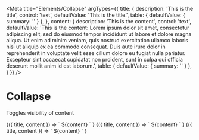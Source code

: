 
<Meta
  title="Elements/Collapse"
  argTypes={{
    title: {
      description: 'This is the title',
      control: 'text',
      defaultValue: 'This is the title.',
      table: { defaultValue: { summary: '' } },
    },
    content: {
      description: 'This is the content',
      control: 'text',
      defaultValue: 'This is the content: Lorem ipsum dolor sit amet, consectetur adipiscing elit, sed do eiusmod tempor incididunt ut labore et dolore magna aliqua. Ut enim ad minim veniam, quis nostrud exercitation ullamco laboris nisi ut aliquip ex ea commodo consequat. Duis aute irure dolor in reprehenderit in voluptate velit esse cillum dolore eu fugiat nulla pariatur. Excepteur sint occaecat cupidatat non proident, sunt in culpa qui officia deserunt mollit anim id est laborum.',
      table: { defaultValue: { summary: '' } },
    }
  }}
/>

# Collapse

Toggles visibility of content

<Canvas>
  <Story
    name='Collapse'
  >
    {({ title, content }) => `
      <v-collapse
        title='${title}'
      >
        <span>${content}</span>
      </v-collapse>
    `
    }
  </Story>
</Canvas>

<Canvas>
  <Story
    name='Header slot'
  >
    {({ title, content }) => `
      <v-collapse
        title='${title}'
      >
        <v-badge slot='header' label='Test'></v-badge>
        <span>${content}</span>
      </v-collapse>
    `
    }
  </Story>
</Canvas>

<Canvas>
  <Story
    name='Title slot'
  >
    {({ title, content }) => `
      <v-collapse
        title='${title}'
      >
        <v-breadcrumbs slot='title' crumbs='Robot,Motor'></v-breadcrumbs>
        <v-badge slot='header' label='Test'></v-badge>
        <span>${content}</span>
      </v-collapse>
    `
    }
  </Story>
</Canvas>


